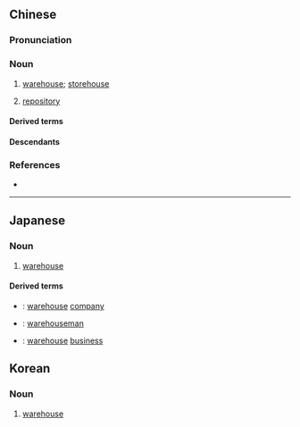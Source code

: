 {{also|仓库}}
==Chinese==
{{zh-forms|s=仓库}}
{{zh-wp|zh|nan:chhng-khò͘}}

===Pronunciation===
{{zh-pron
|m=cāngkù
|c=cong1 fu3
|h=pfs=chhông-khu
|mn=chhng-khò͘
|mc=y
|oc=y
|cat=n
}}

===Noun===
{{zh-noun}}

# [[warehouse]]; [[storehouse]] {{zh-mw|m:座}}
# {{lb|zh|computing}} [[repository]]

====Derived terms====
{{zh-der|四行倉庫|冷藏倉庫}}

====Descendants====
{{CJKV||そう%こ|창고}}

===References===
* {{thcwd|5719}}

{{zh-cat|Intermediate|Buildings}}

----

==Japanese==
{{ja-kanjitab|そう|こ|yomi=on}}

===Noun===
{{ja-noun|そう%こ}}

# [[warehouse]]

====Derived terms====
* {{ja-r|倉庫会社|そうこがいしゃ}}: [[warehouse]] [[company]]
* {{ja-r|倉庫番|そうこばん}}: [[warehouseman]]
* {{ja-r|倉庫業|そうこぎょう}}: [[warehouse]] [[business]]

{{top|ja|Buildings|sort=そうこ}}


==Korean==
{{ko-hanjatab}}

===Noun===
{{ko-noun|hj|hangeul=창고}}

# [[warehouse]]